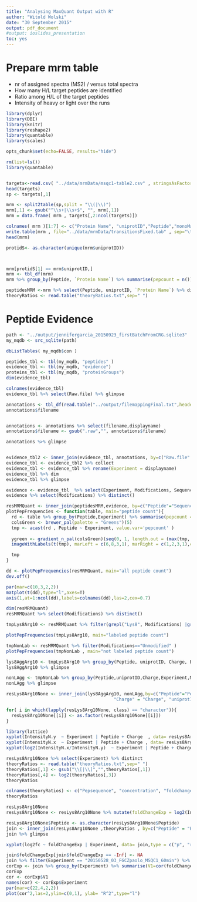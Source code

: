 ```yaml
---
title: "Analysing MaxQuant Output with R"
author: "Witold Wolski"
date: "30 September 2015"
output: pdf_document
#output: ioslides_presentation
toc: yes
---
```


# Prepare mrm table

- nr of assigned spectra (MS2) / versus total spectra
- How many H/L target peptides are identified
- Ratio among H/L of the target peptides
- Intensity of heavy or light over the runs


```r
library(dplyr)
library(DBI)
library(knitr)
library(reshape2)
library(quantable)
library(scales)

opts_chunk$set(echo=FALSE, results="hide")

```

```r

rm(list=ls())
library(quantable)


targets<-read.csv( "../data/mrmData/msqc1-table2.csv" , stringsAsFactors = FALSE )
head(targets)
sp <- targets[,1]

mrm <- split2table(sp,split = "\\(|\\)")
mrm[,1] <- gsub("^\\s+|\\s+$", "", mrm[,1])
mrm = data.frame( mrm , targets[,2:ncol(targets)])

colnames( mrm )[1:7] <- c("Protein Name", "uniprotID","Peptide","monoMass","z","Q1.mz","Q3.mz")
write.table(mrm , file="../data/mrmData/transitionsFixed.tab" , sep="\t" , row.names = FALSE , quote = FALSE )
head(mrm)

protidS<- as.character(unique(mrm$uniprotID))



mrm[protidS[1] == mrm$uniprotID,]
mrm <- tbl_df(mrm)
mrm %>% group_by(Peptide, `Protein Name`) %>% summarise(pepcount = n())

peptidesMRM <-mrm %>% select(Peptide, uniprotID, `Protein Name`) %>% distinct %>% filter(!grepl("\\[" ,Peptide ) ) %>% arrange(Peptide)
theoryRatios <- read.table("theoryRatios.txt",sep=" ")


```

# Peptide Evidence

```r

path <- "../output/jennifergarcia_20150923_firstBatchFromCRG.sqlite3"
my_mqdb <- src_sqlite(path)

dbListTables( my_mqdb$con )

peptides_tbl <- tbl(my_mqdb, "peptides" )
evidence_tbl <- tbl(my_mqdb, "evidence")
proteins_tbl <- tbl(my_mqdb, "proteinGroups")
dim(evidence_tbl)

colnames(evidence_tbl)
evidence_tbl %>% select(Raw.file) %>% glimpse

annotations <- tbl_df(read.table("../output/filemappingFinal.txt",header=TRUE))
annotations$filename


annotations <- annotations %>% select(filename,displayname)
annotations$filename <- gsub(".raw","", annotations$filename)

annotations %>% glimpse


evidence_tbl2 <- inner_join(evidence_tbl, annotations, by=c("Raw.file" = "filename"),copy=TRUE)
evidence_tbl <- evidence_tbl2 %>% collect
evidence_tbl <- evidence_tbl %>% rename(Experiment = displayname)
evidence_tbl %>% dim
evidence_tbl %>% glimpse

evidence <- evidence_tbl  %>% select(Experiment, Modifications, Sequence, Modified.sequence, contains("Intensity"), m.z,Charge, Calibrated.retention.time) 
evidence %>% select(Modifications) %>% distinct()

```


```r
resMRMQuant <- inner_join(peptidesMRM,evidence, by=c("Peptide"="Sequence"), copy=TRUE)
plotPepFrequencies <- function(table, main="peptide count"){
  rd <- table %>% group_by(Peptide,Experiment) %>% summarise(pepcount = n())  %>% arrange(Experiment)
  colsGreen <- brewer_pal(palette = "Greens")(5)
  tmp <- acast(rd , Peptide ~ Experiment, value.var='pepcount' )
  
  ygreen <- gradient_n_pal(colsGreen)(seq(0, 1, length.out = (max(tmp, na.rm = TRUE))))
  imageWithLabels(t(tmp), marLeft = c(6,8,3,1), marRight = c(1,2,3,1),col=ygreen, main=main)

  tmp
}

dd <- plotPepFrequencies(resMRMQuant, main="all peptide count")
dev.off()

par(mar=c(10,3,2,2))
matplot(t(dd),type="l",axes=T)
axis(1,at=1:ncol(dd),labels=colnames(dd),las=2,cex=0.7)

```



```r

dim(resMRMQuant)
resMRMQuant %>% select(Modifications) %>% distinct()

tmpLys8Arg10 <- resMRMQuant %>% filter(grepl("Lys8", Modifications) |grepl("Arg10", Modifications) ) 

plotPepFrequencies(tmpLys8Arg10, main="labeled peptide count")

tmpNonLab <- resMRMQuant %>% filter(Modifications=="Unmodified" )
plotPepFrequencies(tmpNonLab , main="not labeled peptide count")

lys8AggArg10 <- tmpLys8Arg10 %>% group_by(Peptide, uniprotID, Charge, Experiment, Modified.sequence) %>% summarise(IntensityN = sum(Intensity, na.rm =TRUE))
lys8AggArg10 %>% glimpse

nonLAgg <- tmpNonLab %>% group_by(Peptide,uniprotID,Charge,Experiment,Modified.sequence) %>% summarise(IntensityN = sum(Intensity, na.rm =TRUE))
nonLAgg %>% glimpse

resLys8Arg10None <- inner_join(lys8AggArg10, nonLAgg,by=c("Peptide"="Peptide", "Experiment" = "Experiment",
                                         "Charge" = "Charge", "uniprotID"  = "uniprotID"))

for( i in which(lapply(resLys8Arg10None, class) == "character")){
  resLys8Arg10None[[i]] <- as.factor(resLys8Arg10None[[i]])
}

```

```r

library(lattice)
xyplot(IntensityN.y  ~ Experiment | Peptide + Charge  , data= resLys8Arg10None , scales=list(x=list(rot=45),y=list(log=10))) 
xyplot(IntensityN.x  ~ Experiment | Peptide + Charge , data= resLys8Arg10None , scales=list(x=list(rot=45), y=list(log=10))) 
xyplot(log2(IntensityN.x/IntensityN.y)  ~ Experiment | Peptide + Charge , data= resLys8Arg10None , scales=list(x=list(rot=45))) 

```

```r
resLys8Arg10None %>% select(Experiment) %>% distinct
theoryRatios <- read.table("theoryRatios.txt",sep=" ")
theoryRatios[,1] <- gsub("\\[|\\]","",theoryRatios[,1])
theoryRatios[,4] <- log2(theoryRatios[,3])
theoryRatios

colnames(theoryRatios) <- c("Pepsequence", "concentration", "foldchange" , "log2fc")
theoryRatios

resLys8Arg10None
resLys8Arg10None <- resLys8Arg10None %>% mutate(foldChangeExp = log2(IntensityN.y / IntensityN.x ))

resLys8Arg10None$Peptide <- as.character(resLys8Arg10None$Peptide)
join <- inner_join(resLys8Arg10None ,theoryRatios , by=c("Peptide" = "Pepsequence"))
join %>% glimpse

xyplot(log2fc ~ foldChangeExp | Experiment, data= join,type = c("p", "r"), col.line = "darkorange", lwd = 1)
```


```r

join$foldChangeExp[join$foldChangeExp == -Inf] <- NA
join %>% filter(Experiment == "20150528_03_FGCZpaolo_MSQC1_60min") %>% select(log2fc, foldChangeExp)
corExp <- join %>% group_by(Experiment) %>% summarise(V1=cor(foldChangeExp ,log2fc, method="spearman",use= "pairwise.complete.obs" ))
corExp
cor <- corExp$V1
names(cor) <- corExp$Experiment
par(mar=c(22,4,2,2))
plot(cor^2,las=2,ylim=c(0,1), ylab= "R^2",type="l")

```




























